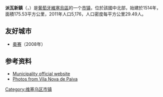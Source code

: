 {{Coord|40|51|N|7|43|W|display=title}}

'''派瓦新鎮'''（{{lang-pt|Vila Nova de Paiva}}，{{IPA-pt|ˈvilɐ ˈnɔvɐ ðɨ ˈpajvɐ|-|Pt-pt Vila Nova de Paiva FF.ogg}}）是[[葡萄牙|葡萄牙]][[維塞烏區|維塞烏區]]的一个[[市镇_(葡萄牙)|市镇]]，位於該國中北部，始建於1514年，面積175.53平方公里，2011年人口5,176，人口密度每平方公里29.49人。

== 友好城市 ==
* {{FRA}}[[奥赛|奥赛]]（2008年）

== 参考资料 ==
*[https://web.archive.org/web/20060216194652/http://www.cm-vilanovadepaiva.pt/ Municipality official website]
*[http://www.flickr.com/photos/vitor107/sets/72157601845896823/ Photos from Vila Nova de Paiva] {{Wayback|url=http://www.flickr.com/photos/vitor107/sets/72157601845896823/ |date=20210309133109 }}

{{Portugal-geo-stub}}
[[Category:维塞乌区市镇|Category:维塞乌区市镇]]